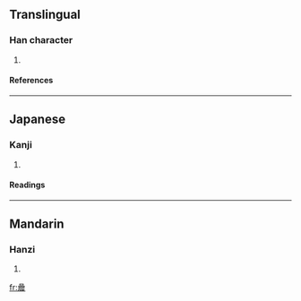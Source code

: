 ==Translingual==
===Han character===
{{Han char|rn=72|rad=日|as=15|sn=19|four=|canj=日日日女 (AAAV)}}
# {{defn|Han|sort=日15}}
====References====
{{Han ref|kx=0501.230|dkj=14244|dj=0871.320|hdz=21541.010|uh=66DF|ud=26335}}

----
==Japanese==
===Kanji===
{{ja-kanji|grade=|rs=日15}}
# {{defn|Japanese}} 
====Readings====
{{ja-readings|on=[[しん]] (shin)|kun=[[あした]] (ashita), [[あさ]] (asa)}}

----
==Mandarin==
===Hanzi===
{{cmn-hanzi|pin=[[chén]] ([[chen2]])|wg=ch'en<sup>2</sup>}}
# {{defn|Mandarin}}

[[fr:曟]]